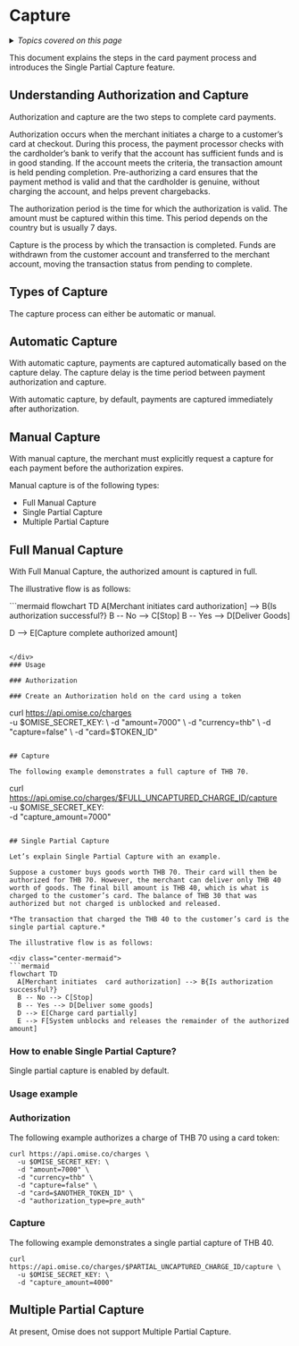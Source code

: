 ---
---
# Capture


<details>
  <summary><em>Topics covered on this page</em></summary>

- [Understanding Authorization and Capture](#understanding-authorization-and-capture)
- [Types of Capture](#types-of-capture)
  - [Automatic Capture](#automatic-capture)
  - [Manual Capture](#manual-capture)
  - [Full Manual Capture](#full-manual-capture)
  - [Single Partial Capture](#single-partial-capture)
  - [Multiple Partial Capture](#multiple-partial-capture)

</details>

This document explains the steps in the card payment process and introduces the Single Partial Capture feature.




<!-- 
<TOCInline toc={toc} /> -->

## Understanding Authorization and Capture

Authorization and capture are the two steps to complete card payments.

Authorization occurs when the merchant initiates a charge to a customer’s card at checkout. During this process, the payment processor checks with the cardholder’s bank to verify that the account has sufficient funds and is in good standing. If the account meets the criteria, the transaction amount is held pending completion. Pre-authorizing a card ensures that the payment method is valid and that the cardholder is genuine, without charging the account, and helps prevent chargebacks.

The authorization period is the time for which the authorization is valid. The amount must be captured within this time. This period depends on the country but is usually 7 days.

Capture is the process by which the transaction is completed. Funds are withdrawn from the customer account and transferred to the merchant account, moving the transaction status from pending to complete.

## Types of Capture

The capture process can either be automatic or manual.

## Automatic Capture

With automatic capture, payments are captured automatically based on the capture delay. The capture delay is the time period between payment authorization and capture.

With automatic capture, by default, payments are captured immediately after authorization.

## Manual Capture

With manual capture, the merchant must explicitly request a capture for each payment before the authorization expires.

Manual capture is of the following types:

- Full Manual Capture
- Single Partial Capture
- Multiple Partial Capture

## Full Manual Capture

With Full Manual Capture, the authorized amount is captured in full.

The illustrative flow is as follows:

<div class="center-mermaid">
```mermaid
flowchart TD
  A[Merchant initiates card authorization] --> B{Is authorization successful?}
  B -- No --> C[Stop]
  B -- Yes --> D[Deliver Goods]
 
  D --> E[Capture complete authorized amount]
```

</div>
### Usage

### Authorization

### Create an Authorization hold on the card using a token

```
curl https://api.omise.co/charges \
  -u $OMISE_SECRET_KEY: \
  -d "amount=7000" \
  -d "currency=thb" \
  -d "capture=false" \
  -d "card=$TOKEN_ID"
```

## Capture

The following example demonstrates a full capture of THB 70.

```
curl https://api.omise.co/charges/$FULL_UNCAPTURED_CHARGE_ID/capture \
  -u $OMISE_SECRET_KEY: \
  -d "capture_amount=7000"
```

## Single Partial Capture

Let’s explain Single Partial Capture with an example.

Suppose a customer buys goods worth THB 70. Their card will then be authorized for THB 70. However, the merchant can deliver only THB 40 worth of goods. The final bill amount is THB 40, which is what is charged to the customer’s card. The balance of THB 30 that was authorized but not charged is unblocked and released.

*The transaction that charged the THB 40 to the customer’s card is the single partial capture.*

The illustrative flow is as follows:

<div class="center-mermaid">
```mermaid
flowchart TD
  A[Merchant initiates  card authorization] --> B{Is authorization successful?}
  B -- No --> C[Stop]
  B -- Yes --> D[Deliver some goods]
  D --> E[Charge card partially]
  E --> F[System unblocks and releases the remainder of the authorized amount]
```
</div>

### How to enable Single Partial Capture?

 Single partial capture is enabled by default.

### Usage example

### Authorization

The following example authorizes a charge of THB 70 using a card token:

```
curl https://api.omise.co/charges \
  -u $OMISE_SECRET_KEY: \
  -d "amount=7000" \
  -d "currency=thb" \
  -d "capture=false" \
  -d "card=$ANOTHER_TOKEN_ID" \
  -d "authorization_type=pre_auth"
 ```
### Capture

The following example demonstrates a single partial capture of THB 40.

```
curl https://api.omise.co/charges/$PARTIAL_UNCAPTURED_CHARGE_ID/capture \
  -u $OMISE_SECRET_KEY: \
  -d "capture_amount=4000"
```

## Multiple Partial Capture

At present, Omise does not support Multiple Partial Capture. 


